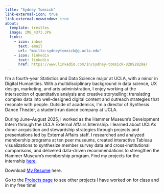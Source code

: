 ```yaml
---
title: "Sydney Tomsick"
link-external-icon: true
link-external-newwindow: true
about:
  template: trestles
  image: IMG_4373.JPG
  links:
    - icon: inbox
      text: email 
      url: "mailto:sydneytomsick@g.ucla.edu"
    - icon: linkedin
      text: linkedin
      href: https://www.linkedin.com/in/sydney-tomsick-82892829a/
---
```


I’m a fourth-year Statistics and Data Science major at UCLA, with a minor in Digital Humanities. With a multidisciplinary background in data science, UX design, marketing, and arts administration, I enjoy working at the intersection of quantitative analysis and creative storytelling: translating complex data into well-designed digital content and outreach strategies that resonate with people. Outside of academics, I’m a director of Synthesis Dance Theater, a student-run dance company at UCLA.

During June–August 2025, I worked as the Hammer Museum’s Development Intern through the UCLA External Affairs Internship. I learned about UCLA’s donor acquisition and stewardship strategies through projects and presentations led by External Affairs staff. I researched and analyzed membership programs at ten peer museums, created interactive Tableau visualizations to synthesize member survey data and cross-institutional comparisons, and delivered data-driven recommendations to strengthen the Hammer Museum’s membership program. Find my projects for the internship [here](project_9.qmd){style="color: blue;"}.

Download [My Resume](Sydney_Tomsick_Resume.pdf){style="color: blue;"} here.

Go to the [Projects page](projects.qmd){style="color: blue;"} to see other projects I have worked on for class and in my free time!
